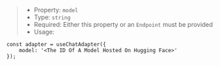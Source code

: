 > * Property: `model`
> * Type: `string`
> * Required: Either this property or an `Endpoint` must be provided
> * Usage:

```tsx
const adapter = useChatAdapter({
    model: '<The ID Of A Model Hosted On Hugging Face>'
});
```
